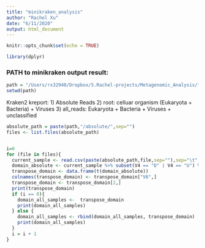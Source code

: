 ```yaml
---
title: "minikraken_analysis"
author: "Rachel Xu"
date: "6/11/2020"
output: html_document
---
```


```r
knitr::opts_chunk$set(echo = TRUE)
```

```r
library(dplyr)
```
### PATH to minikraken output result:
```r
path = "/Users/rx32940/Dropbox/5.Rachel-projects/Metagenomic_Analysis/final_analysis/kraken2/minikraken"
setwd(path)
```

Kraken2 kreport:
    1) Absolute Reads
    2) root: celluar organism (Eukaryota + Bacteria) + Viruses
    3) all_reads: Eukaryota + Bacteria + Viruses + unclassified 
```r
absolute_path = paste(path,"/absolute/",sep="")
files <- list.files(absolute_path)


i=0
for (file in files){
  current_sample <- read.csv(paste(absolute_path,file,sep=""),sep="\t",header=FALSE)
  domain_absolute <- current_sample %>% subset(V4 == "D" | V4 == "U") %>% select(c(V6,V2))
  transpose_domain <- data.frame(t(domain_absolute))
  colnames(transpose_domain) <- transpose_domain["V6",] 
  transpose_domain <- transpose_domain[2,]
  print(transpose_domain)
  if (i == 0){
    domain_all_samples <-  transpose_domain
    print(domain_all_samples)
  } else {
    domain_all_samples <- rbind(domain_all_samples, transpose_domain)
    print(domain_all_samples)
  }
  i = i + 1
}

```